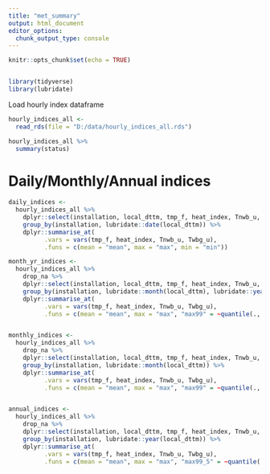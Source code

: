 ```yaml
---
title: "met_summary"
output: html_document
editor_options: 
  chunk_output_type: console
---
```


```r
knitr::opts_chunk$set(echo = TRUE)


library(tidyverse)
library(lubridate)


```


Load hourly index dataframe 

```r

hourly_indices_all <-
  read_rds(file = "D:/data/hourly_indices_all.rds")

hourly_indices_all %>% 
  summary(status)

```




# Daily/Monthly/Annual indices

```r

daily_indices <-
  hourly_indices_all %>%
    dplyr::select(installation, local_dttm, tmp_f, heat_index, Tnwb_u, Twbg_u) %>% 
    group_by(installation, lubridate::date(local_dttm)) %>%
    dplyr::summarise_at(
          .vars = vars(tmp_f, heat_index, Tnwb_u, Twbg_u),
          .funs = c(mean = "mean", max = "max", min = "min"))

month_yr_indices <-
  hourly_indices_all %>%
    drop_na %>%
    dplyr::select(installation, local_dttm, tmp_f, heat_index, Tnwb_u, Twbg_u) %>% 
    group_by(installation, lubridate::month(local_dttm), lubridate::year(local_dttm)) %>%
    dplyr::summarise_at(
          .vars = vars(tmp_f, heat_index, Tnwb_u, Twbg_u),
          .funs = c(mean = "mean", max = "max", "max99" = ~quantile(., probs = 0.99)))


monthly_indices <-
  hourly_indices_all %>%
    drop_na %>%
    dplyr::select(installation, local_dttm, tmp_f, heat_index, Tnwb_u, Twbg_u) %>% 
    group_by(installation, lubridate::month(local_dttm)) %>%
    dplyr::summarise_at(
          .vars = vars(tmp_f, heat_index, Tnwb_u, Twbg_u),
          .funs = c(mean = "mean", max = "max", "max99" = ~quantile(., probs = 0.99))) 


annual_indices <-
  hourly_indices_all %>%
    drop_na %>%
    dplyr::select(installation, local_dttm, tmp_f, heat_index, Tnwb_u, Twbg_u) %>% 
    group_by(installation, lubridate::year(local_dttm)) %>%
    dplyr::summarise_at(
          .vars = vars(tmp_f, heat_index, Tnwb_u, Twbg_u),
          .funs = c(mean = "mean", max = "max", "max99_5" = ~quantile(., probs = 0.995))) 

```




